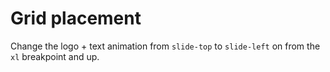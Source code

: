 # Grid placement

Change the logo + text animation from `slide-top` to `slide-left` on from the `xl` breakpoint and up.
